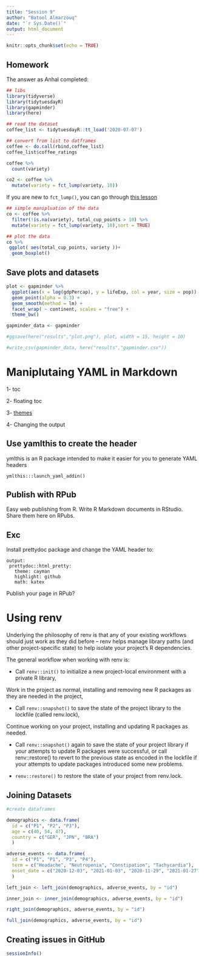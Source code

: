 ```yaml
---
title: "Session 9"
author: "Batool Almarzouq"
date: "`r Sys.Date()`"
output: html_document
---
```


```r
knitr::opts_chunk$set(echo = TRUE)
```

## Homework

The answer as Anhal completed:

```r
## libs
library(tidyverse)
library(tidytuesdayR)
library(gapminder)
library(here)
```

```r
## read the dataset
coffee_list <- tidytuesdayR::tt_load('2020-07-07')

```

```r
## convert from list to datframes
coffee <- do.call(rbind,coffee_list)
coffee_list$coffee_ratings
```

```r

coffee %>%
  count(variety)
```


```r

co2 <- coffee %>%
  mutate(variety = fct_lump(variety, 10))
```


If you are new to `fct_lump()`, you can go through [this lesson](https://cran.r-project.org/web/packages/forcats/vignettes/forcats.html)

```r
## simple manipluation of the data
co <- coffee %>%
  filter(!is.na(variety), total_cup_points > 10) %>%
  mutate(variety = fct_lump(variety, 10),sort = TRUE)

```

```r
## plot the data 
co %>%
 ggplot( aes(total_cup_points, variety ))+
  geom_boxplot()
```

## Save plots and datasets

```r

plot <- gapminder %>% 
  ggplot(aes(x = log(gdpPercap), y = lifeExp, col = year, size = pop)) +
  geom_point(alpha = 0.3) +
  geom_smooth(method = lm) +
  facet_wrap( ~ continent, scales = "free") +
  theme_bw()

gapminder_data <- gapminder

```

```r
#ggsave(here("results","plot.png"), plot, width = 15, height = 10)

#write_csv(gapminder_data, here("results","gapminder.csv"))
```

# Maniplutaing YAML in Markdown

1- toc

2- floating toc

3- [themes](https://www.datadreaming.org/post/r-markdown-theme-gallery/)


4- Changing the output


## Use yamlthis to create the header

ymlthis is an R package intended to make it easier for you to generate YAML headers

`ymlthis:::launch_yaml_addin()`

## Publish with RPub

Easy web publishing from R. Write R Markdown documents in RStudio. Share them here on RPubs.

## Exc

Install prettydoc package and change the YAML header to:

    output:
     prettydoc::html_pretty:
       theme: cayman
       highlight: github
       math: katex

Publish your page in RPub?

# Using renv

Underlying the philosophy of renv is that any of your existing workflows should just work as they did before -- renv helps manage library paths (and other project-specific state) to help isolate your project's R dependencies.

The general workflow when working with renv is:

-   Call `renv::init()` to initialize a new project-local environment with a private R library,

Work in the project as normal, installing and removing new R packages as they are needed in the project,

-   Call `renv::snapshot()` to save the state of the project library to the lockfile (called renv.lock),

Continue working on your project, installing and updating R packages as needed.

-   Call `renv::snapshot()` again to save the state of your project library if your attempts to update R packages were successful, or call renv::restore() to revert to the previous state as encoded in the lockfile if your attempts to update packages introduced some new problems.

-   `renv::restore()` to restore the state of your project from renv.lock.

## Joining Datasets

```r
#create dataframes

demographics <- data.frame(
  id = c("P1", "P2", "P3"),
  age = c(40, 54, 47),
  country = c("GER", "JPN", "BRA")
  )

adverse_events <- data.frame(
  id = c("P1", "P1", "P3", "P4"),
  term = c("Headache", "Neutropenia", "Constipation", "Tachycardia"),
  onset_date = c("2020-12-03", "2021-01-03", "2020-11-29", "2021-01-27")
  )
```

```r
left_join <- left_join(demographics, adverse_events, by = "id")

```

```r
inner_join <- inner_join(demographics, adverse_events, by = "id")

```

```r

right_join(demographics, adverse_events, by = "id")

full_join(demographics, adverse_events, by = "id")

```

## Creating issues in GitHub

```r
sessionInfo()
```
